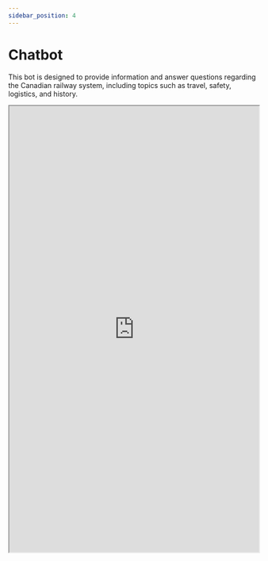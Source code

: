 ```yaml
---
sidebar_position: 4
---
```


# Chatbot

This bot is designed to provide information and answer questions regarding the Canadian railway system, including topics such as travel, safety, logistics, and history.


<iframe src='https://cdn.botpress.cloud/webchat/v2.3/shareable.html?configUrl=https://files.bpcontent.cloud/2025/03/28/15/20250328155433-OU32GFBQ.json' width='100%' height='900px'></iframe>